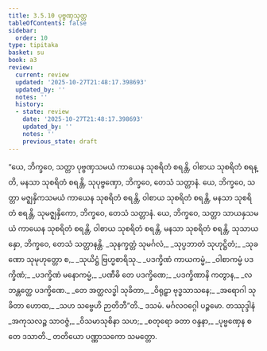 ```yaml
---
title: 3.5.10 ပုဗ္ဗဏှသုတ္တ
tableOfContents: false
sidebar:
  order: 10
type: tipitaka
basket: su
book: a3
review:
  current: review
  updated: '2025-10-27T21:48:17.398693'
  updated_by: ''
  notes: ''
  history:
  - state: review
    date: '2025-10-27T21:48:17.398693'
    updated_by: ''
    notes: ''
    previous_state: draft
---
```



<ReviewStatus review={frontmatter.review} showDetails={true} />

<HypothesisAnnotation frontmatter={frontmatter} />

<DynamicBreadcrumb />

<Division number="156" book="a3" e="ch" v="15" p="298">

<Paragraph number="1089" book="a3">
“ယေ, ဘိက္ခဝေ, သတ္တာ ပုဗ္ဗဏှသမယံ ကာယေန သုစရိတံ စရန္တိ, ဝါစာယ သုစရိတံ စရန္တိ, မနသာ သုစရိတံ စရန္တိ, သုပုဗ္ဗဏှော, ဘိက္ခဝေ, တေသံ သတ္တာနံ.
</Paragraph>

<Paragraph number="1090" book="a3">
ယေ, ဘိက္ခဝေ, သတ္တာ မဇ္ဈနှိကသမယံ ကာယေန သုစရိတံ စရန္တိ, ဝါစာယ သုစရိတံ စရန္တိ, မနသာ သုစရိတံ စရန္တိ, သုမဇ္ဈနှိကော, ဘိက္ခဝေ, တေသံ သတ္တာနံ.
</Paragraph>

<Paragraph number="1091" book="a3">
ယေ, ဘိက္ခဝေ, သတ္တာ သာယနှသမယံ ကာယေန သုစရိတံ စရန္တိ, ဝါစာယ သုစရိတံ စရန္တိ, မနသာ သုစရိတံ စရန္တိ, သုသာယနှော, ဘိက္ခဝေ, တေသံ သတ္တာနန္တိ.
</Paragraph>

<Paragraph number="1092" type="verses" book="a3">
_သုနက္ခတ္တံ သုမင်္ဂလံ,_  
_သုပ္ပဘာတံ သုဟုဋ္ဌိတံ;_  
_သုခဏော သုမုဟုတ္တော စ,_  
_သုယိဋ္ဌံ ဗြဟ္မစာရိသု._  

</Paragraph>

<Paragraph number="1093" type="verses" book="a3">
_ပဒက္ခိဏံ ကာယကမ္မံ,_  
_ဝါစာကမ္မံ ပဒက္ခိဏံ;_  
_ပဒက္ခိဏံ မနောကမ္မံ,_  
_ပဏီဓိ တေ ပဒက္ခိဏေ;_  
_ပဒက္ခိဏာနိ ကတွာန,_  
_လဘန္တတ္ထေ ပဒက္ခိဏေ._  

</Paragraph>

<Paragraph number="1094" type="verses" book="a3">
_တေ အတ္ထလဒ္ဓါ သုခိတာ,_  
_ဝိရုဠှာ ဗုဒ္ဓသာသနေ;_  
_အရောဂါ သုခိတာ ဟောထ,_  
_သဟ သဗ္ဗေဟိ ဉာတိဘီ”တိ._  


</Paragraph>
</Division>

<Paragraph number="1095" type="center" book="a3">
ဒသမံ.



</Paragraph>

<Paragraph number="1096" type="center" book="a3">
မင်္ဂလဝဂ္ဂေါ ပဉ္စမော.



</Paragraph>

<Paragraph number="1097" type="center" book="a3">
တဿုဒ္ဒါနံ


</Paragraph>

<Paragraph number="1098" type="verses" book="a3">
_အကုသလဉ္စ သာဝဇ္ဇံ,_  
_ဝိသမာသုစိနာ သဟ;_  
_စတုရော ခတာ ဝန္ဒနာ,_  
_ပုဗ္ဗဏှေန စ တေ ဒသာတိ._  


</Paragraph>

<Paragraph number="1099" type="center" book="a3">
တတိယော ပဏ္ဏာသကော သမတ္တော.
</Paragraph>